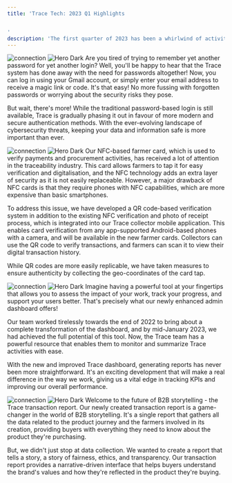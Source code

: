 ```yaml
---
title: 'Trace Tech: 2023 Q1 Highlights


'
description: 'The first quarter of 2023 has been a whirlwind of activity for our development team! In just three months, we managed to ship an impressive 493 tickets to production across six sprints and six releases. Our team has been tackling a variety of tasks, from designing and updating pages to squashing bugs. Keep reading for a rundown of the exciting developments from the first quarter of the year.'
---
```




<Steps>
  <Step title="Login to Trace without password">
   <img
  className="block dark:hidden"
  src="/images/img/otp.png"
  alt="connection"
/>
<img
  className="hidden dark:block"
  src="/images/img/otp-b.png"
  alt="Hero Dark"
/>
    Are you tired of trying to remember yet another password for yet another login? Well, you'll be happy to hear that the Trace system has done away with the need for passwords altogether! Now, you can log in using your Gmail account, or simply enter your email address to receive a magic link or code. It's that easy! No more fussing with forgotten passwords or worrying about the security risks they pose.


But wait, there's more! While the traditional password-based login is still available, Trace is gradually phasing it out in favour of more modern and secure authentication methods. With the ever-evolving landscape of cybersecurity threats, keeping your data and information safe is more important than ever. 

  </Step>
  <Step title="QR code based card verification ">
     <img
  className="block dark:hidden"
  src="/images/hero-dark.svg"
  alt="connection"
/>
<img
  className="hidden dark:block"
  src="/images/hero-dark.svg"
  alt="Hero Dark"
/>
   Our NFC-based farmer card, which is used to verify payments and procurement activities, has received a lot of attention in the traceability industry. This card allows farmers to tap it for easy verification and digitalisation, and the NFC technology adds an extra layer of security as it is not easily replaceable. However, a major drawback of NFC cards is that they require phones with NFC capabilities, which are more expensive than basic smartphones.


To address this issue, we have developed a QR code-based verification system in addition to the existing NFC verification and photo of receipt process, which is integrated into our Trace collector mobile application. This enables card verification from any app-supported Android-based phones with a camera, and will be available in the new farmer cards. Collectors can use the QR code to verify transactions, and farmers can scan it to view their digital transaction history.


While QR codes are more easily replicable, we have taken measures to ensure authenticity by collecting the geo-coordinates of the card tap.




  </Step>



  <Step title="New control tower">
     <img
  className="block dark:hidden"
  src="/images/hero-dark.svg"
  alt="connection"
/>
<img
  className="hidden dark:block"
  src="/images/hero-dark.svg"
  alt="Hero Dark"
/>
   Imagine having a powerful tool at your fingertips that allows you to assess the impact of your work, track your progress, and support your users better. That's precisely what our newly enhanced admin dashboard offers!


Our team worked tirelessly towards the end of 2022 to bring about a complete transformation of the dashboard, and by mid-January 2023, we had achieved the full potential of this tool. Now, the Trace team has a powerful resource that enables them to monitor and summarize Trace activities with ease.


With the new and improved Trace dashboard, generating reports has never been more straightforward. It's an exciting development that will make a real difference in the way we work, giving us a vital edge in tracking KPIs and improving our overall performance.

  </Step>




  <Step title="Craft compelling B2B stories">
     <img
  className="block dark:hidden"
  src="/images/hero-dark.svg"
  alt="connection"
/>
<img
  className="hidden dark:block"
  src="/images/hero-dark.svg"
  alt="Hero Dark"
/>
   Welcome to the future of B2B storytelling - the Trace transaction report. Our newly created transaction report is a game-changer in the world of B2B storytelling. It's a single report that gathers all the data related to the product journey and the farmers involved in its creation, providing buyers with everything they need to know about the product they're purchasing.


But, we didn't just stop at data collection. We wanted to create a report that tells a story, a story of fairness, ethics, and transparency. Our transaction report provides a narrative-driven interface that helps buyers understand the brand's values and how they're reflected in the product they're buying.




  </Step>




 

</Steps>
